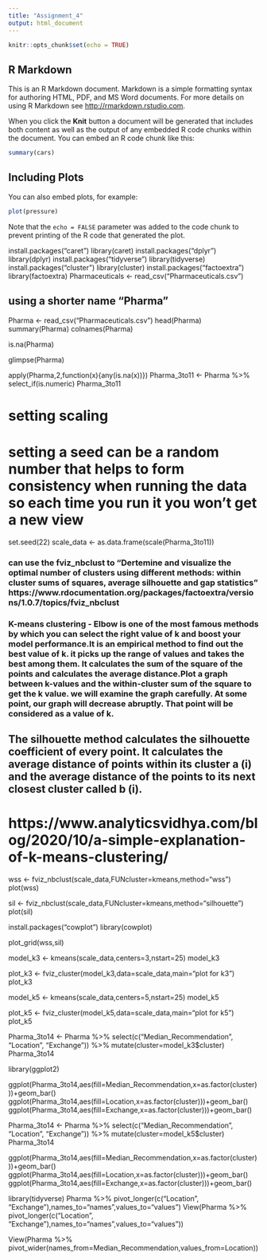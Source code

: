```yaml
---
title: "Assignment_4"
output: html_document
---
```


```r
knitr::opts_chunk$set(echo = TRUE)
```

## R Markdown

This is an R Markdown document. Markdown is a simple formatting syntax for authoring HTML, PDF, and MS Word documents. For more details on using R Markdown see <http://rmarkdown.rstudio.com>.

When you click the **Knit** button a document will be generated that includes both content as well as the output of any embedded R code chunks within the document. You can embed an R code chunk like this:

```r
summary(cars)
```

## Including Plots

You can also embed plots, for example:

```r
plot(pressure)
```

Note that the `echo = FALSE` parameter was added to the code chunk to prevent printing of the R code that generated the plot.

install.packages("caret")
library(caret)
install.packages("dplyr")
library(dplyr)
install.packages("tidyverse")
library(tidyverse)
install.packages("cluster")
library(cluster)
install.packages("factoextra")
library(factoextra)
Pharmaceuticals <- read_csv("Pharmaceuticals.csv")


## using a shorter name "Pharma"

Pharma <- read_csv("Pharmaceuticals.csv")
head(Pharma)
summary(Pharma)
colnames(Pharma)

is.na(Pharma)

glimpse(Pharma)

apply(Pharma,2,function(x){any(is.na(x))})
Pharma_3to11 <- Pharma %>% select_if(is.numeric)
Pharma_3to11

# setting scaling 
# setting a seed can be a random number that helps to form consistency when running the data so each time you run it you won't get a new view

set.seed(22)
scale_data <- as.data.frame(scale(Pharma_3to11))


### can use the fviz_nbclust to "Dertemine and visualize the optimal number of clusters using different methods: within cluster sums of squares, average silhouette and gap statistics" https://www.rdocumentation.org/packages/factoextra/versions/1.0.7/topics/fviz_nbclust


### K-means clustering - Elbow is one of the most famous methods by which you can select the right value of k and boost your model performance.It is an empirical method to find out the best value of k. it picks up the range of values and takes the best among them. It calculates the sum of the square of the points and calculates the average distance.Plot a graph between k-values and the within-cluster sum of the square to get the k value. we will examine the graph carefully. At some point, our graph will decrease abruptly. That point will be considered as a value of k.

## The silhouette method calculates the silhouette coefficient of every point. It calculates the average distance of points within its cluster a (i) and the average distance of the points to its next closest cluster called b (i).

# https://www.analyticsvidhya.com/blog/2020/10/a-simple-explanation-of-k-means-clustering/


wss <- fviz_nbclust(scale_data,FUNcluster=kmeans,method="wss")
plot(wss)

sil <- fviz_nbclust(scale_data,FUNcluster=kmeans,method="silhouette")
plot(sil)


install.packages("cowplot")
library(cowplot)

plot_grid(wss,sil)




model_k3 <- kmeans(scale_data,centers=3,nstart=25)
model_k3

plot_k3 <- fviz_cluster(model_k3,data=scale_data,main="plot for k3")
plot_k3

model_k5 <- kmeans(scale_data,centers=5,nstart=25)
model_k5

plot_k5 <- fviz_cluster(model_k5,data=scale_data,main="plot for k5")
plot_k5

Pharma_3to14 <- Pharma %>% select(c("Median_Recommendation", "Location", "Exchange")) %>% mutate(cluster=model_k3$cluster)
Pharma_3to14

library(ggplot2)

ggplot(Pharma_3to14,aes(fill=Median_Recommendation,x=as.factor(cluster)))+geom_bar()
ggplot(Pharma_3to14,aes(fill=Location,x=as.factor(cluster)))+geom_bar()
ggplot(Pharma_3to14,aes(fill=Exchange,x=as.factor(cluster)))+geom_bar()



Pharma_3to14 <- Pharma %>% select(c("Median_Recommendation", "Location", "Exchange")) %>% mutate(cluster=model_k5$cluster)
Pharma_3to14


ggplot(Pharma_3to14,aes(fill=Median_Recommendation,x=as.factor(cluster)))+geom_bar()
ggplot(Pharma_3to14,aes(fill=Location,x=as.factor(cluster)))+geom_bar()
ggplot(Pharma_3to14,aes(fill=Exchange,x=as.factor(cluster)))+geom_bar()




library(tidyverse)
Pharma %>% pivot_longer(c("Location", "Exchange"),names_to="names",values_to="values")
View(Pharma %>% pivot_longer(c("Location", "Exchange"),names_to="names",values_to="values"))

View(Pharma %>% pivot_wider(names_from=Median_Recommendation,values_from=Location))












